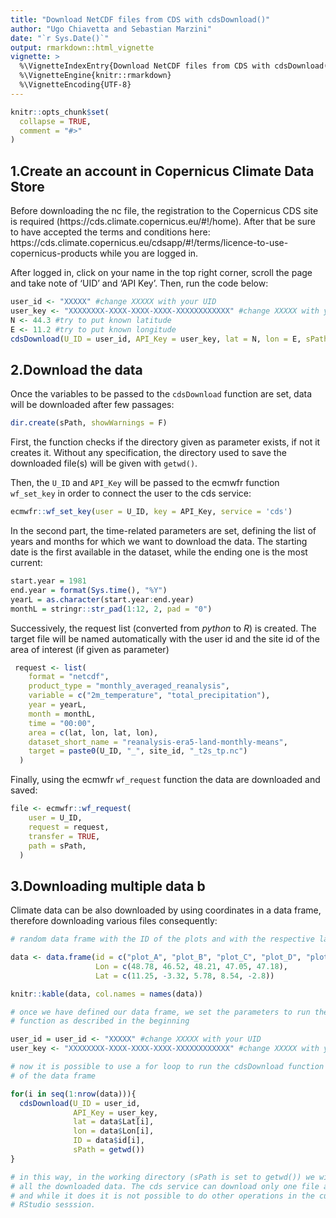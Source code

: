 ```yaml
---
title: "Download NetCDF files from CDS with cdsDownload()"
author: "Ugo Chiavetta and Sebastian Marzini"
date: "`r Sys.Date()`"
output: rmarkdown::html_vignette
vignette: >
  %\VignetteIndexEntry{Download NetCDF files from CDS with cdsDownload()}
  %\VignetteEngine{knitr::rmarkdown}
  %\VignetteEncoding{UTF-8}
---
```


```r
knitr::opts_chunk$set(
  collapse = TRUE,
  comment = "#>"
)
```


## 1.Create an account in Copernicus Climate Data Store 

Before downloading the nc file, the registration to the Copernicus CDS site is required (https://cds.climate.copernicus.eu/#!/home). After that be sure to have accepted the terms and conditions here: https://cds.climate.copernicus.eu/cdsapp/#!/terms/licence-to-use-copernicus-products while you are logged in.

After logged in, click on your name in the top right corner, scroll the page and take note of 
'UID' and 'API Key'. Then, run the code below:

```r
user_id <- "XXXXX" #change XXXXX with your UID 
user_key <- "XXXXXXXX-XXXX-XXXX-XXXX-XXXXXXXXXXXX" #change XXXXX with your API Key 
N <- 44.3 #try to put known latitude
E <- 11.2 #try to put known longitude
cdsDownload(U_ID = user_id, API_Key = user_key, lat = N, lon = E, sPath = getwd(), site_id = "")

```

## 2.Download the data

Once the variables to be passed to the `cdsDownload` function are set, data will be downloaded after few passages:

```r
dir.create(sPath, showWarnings = F)
```

First, the function checks if the directory given as parameter exists, if not it creates it. Without any specification, the directory used to save the downloaded file(s) will be given with `getwd()`.

Then, the `U_ID` and `API_Key` will be passed to the ecmwfr function `wf_set_key` in order to connect the user to the cds service:

```r
ecmwfr::wf_set_key(user = U_ID, key = API_Key, service = 'cds')
```

In the second part, the time-related parameters are set, defining the list of years and months for which we want to download the data. The starting date is the first available in the dataset, while the ending one is the most current:

```r
start.year = 1981
end.year = format(Sys.time(), "%Y")
yearL = as.character(start.year:end.year)
monthL = stringr::str_pad(1:12, 2, pad = "0")
```

Successively, the request list (converted from *python* to *R*) is created. The target file will be named automatically with the user id and the site id of the area of interest (if given as parameter)

```r
 request <- list(
    format = "netcdf",
    product_type = "monthly_averaged_reanalysis",
    variable = c("2m_temperature", "total_precipitation"),
    year = yearL,
    month = monthL,
    time = "00:00",
    area = c(lat, lon, lat, lon),
    dataset_short_name = "reanalysis-era5-land-monthly-means",
    target = paste0(U_ID, "_", site_id, "_t2s_tp.nc")
  )
```

Finally, using the ecmwfr `wf_request` function the data are downloaded and saved:

```r
file <- ecmwfr::wf_request(
    user = U_ID,
    request = request,
    transfer = TRUE,
    path = sPath,
  )
```

## 3.Downloading multiple data b

Climate data can be also downloaded by using coordinates in a data frame, therefore downloading various files consequently:

```R

# random data frame with the ID of the plots and with the respective latitute and longitude, expressed in decimal degrees

data <- data.frame(id = c("plot_A", "plot_B", "plot_C", "plot_D", "plot_E"),
                   Lon = c(48.78, 46.52, 48.21, 47.05, 47.18),
                   Lat = c(11.25, -3.32, 5.78, 8.54, -2.8))

knitr::kable(data, col.names = names(data))

```
```R
# once we have defined our data frame, we set the parameters to run the cdsDownload
# function as described in the beginning

user_id = user_id <- "XXXXX" #change XXXXX with your UID 
user_key <- "XXXXXXXX-XXXX-XXXX-XXXX-XXXXXXXXXXXX" #change XXXXX with your API Key 

# now it is possible to use a for loop to run the cdsDownload function for every element 
# of the data frame

for(i in seq(1:nrow(data))){
  cdsDownload(U_ID = user_id,
              API_Key = user_key,
              lat = data$Lat[i],
              lon = data$Lon[i],
              ID = data$id[i],
              sPath = getwd())
}

# in this way, in the working directory (sPath is set to getwd()) we will find 
# all the downloaded data. The cds service can download only one file at time 
# and while it does it is not possible to do other operations in the current
# RStudio sesssion. 
```

